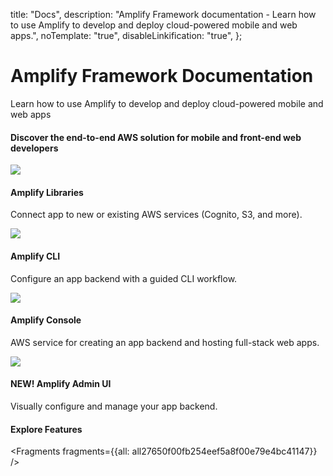   title: "Docs",
  description: "Amplify Framework documentation - Learn how to use Amplify to develop and deploy cloud-powered mobile and web apps.",
  noTemplate: "true",
  disableLinkification: "true",
};



<Hero>
  <h1 slot="heading" class="font-weight-300">
    Amplify Framework Documentation
  </h1>
  <p slot="subheading" class="font-weight-300">
    Learn how to use Amplify to develop and deploy cloud-powered mobile
    and web apps
  </p>

  <docs-landing-hero-cta slot="cta" />
</Hero>
<Container
  class="background-color-off-white"
  inner-class="padding-top-lg padding-bottom-lg padding-horizontal-md">
  <h4 class="text-align-center">Discover the end-to-end AWS solution for mobile and front-end web developers</h4>
    <Grid columns="1">
  <Grid columns="4" class="margin-top-lg">
      <Card url="~/lib/lib.md" class="border-radius">
        <img slot="graphic" src="~/assets/lib.png" />
        <h4 slot="heading">Amplify Libraries</h4>
        <p slot="description">
          Connect app to new or existing AWS services (Cognito, S3, and more).
        </p>
      </Card>
      <Card url="~/cli/cli.md" class="border-radius">
        <img slot="graphic" src="~/assets/cli.png" />
        <h4 slot="heading">Amplify CLI</h4>
        <p slot="description">
        Configure an app backend with a guided CLI workflow.
        </p>
      </Card>
      <Card url="~/console/console.md" class="border-radius" >
        <img slot="graphic" src="~/assets/console.png" />
        <h4 slot="heading">Amplify Console</h4>
        <p slot="description">
          AWS service for creating an app backend and hosting full-stack web apps.
        </p>
      </Card>
      <Card url="~/console/adminui/intro.md" class="border-radius">
        <img slot="graphic" src="~/assets/console.png" />
        <h4 slot="heading">NEW! Amplify Admin UI</h4>
        <p slot="description">
          Visually configure and manage your app backend.
        </p>
      </Card>
    </Grid>
  </Grid>
</Container>
<Container
  class="background-color-off-white"
  inner-class="padding-bottom-lg padding-top-lg padding-horizontal-md"
>
  <h4 class="text-align-center">Explore Features</h4>
  


<Fragments fragments={{all: all27650f00fb254eef5a8f00e79e4bc41147}} />
</Container>
<docs-link-banner></docs-link-banner>
<Footer></Footer>
